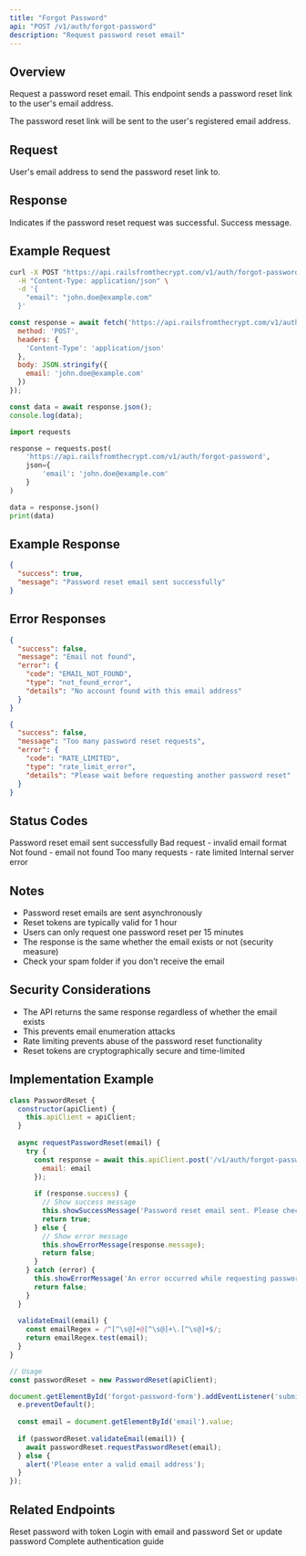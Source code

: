 ```yaml
---
title: "Forgot Password"
api: "POST /v1/auth/forgot-password"
description: "Request password reset email"
---
```


## Overview

Request a password reset email. This endpoint sends a password reset link to the user's email address.

<Note>
  The password reset link will be sent to the user's registered email address.
</Note>

## Request

<ParamField body="email" type="string" required>
  User's email address to send the password reset link to.
</ParamField>

## Response

<ResponseField name="success" type="boolean">
  Indicates if the password reset request was successful.
</ResponseField>

<ResponseField name="message" type="string">
  Success message.
</ResponseField>

## Example Request

<CodeGroup>

```bash cURL
curl -X POST "https://api.railsfromthecrypt.com/v1/auth/forgot-password" \
  -H "Content-Type: application/json" \
  -d '{
    "email": "john.doe@example.com"
  }'
```

```javascript JavaScript
const response = await fetch('https://api.railsfromthecrypt.com/v1/auth/forgot-password', {
  method: 'POST',
  headers: {
    'Content-Type': 'application/json'
  },
  body: JSON.stringify({
    email: 'john.doe@example.com'
  })
});

const data = await response.json();
console.log(data);
```

```python Python
import requests

response = requests.post(
    'https://api.railsfromthecrypt.com/v1/auth/forgot-password',
    json={
        'email': 'john.doe@example.com'
    }
)

data = response.json()
print(data)
```

</CodeGroup>

## Example Response

<ResponseExample>

```json Success Response
{
  "success": true,
  "message": "Password reset email sent successfully"
}
```

</ResponseExample>

## Error Responses

<ResponseExample>

```json Email Not Found
{
  "success": false,
  "message": "Email not found",
  "error": {
    "code": "EMAIL_NOT_FOUND",
    "type": "not_found_error",
    "details": "No account found with this email address"
  }
}
```

```json Rate Limited
{
  "success": false,
  "message": "Too many password reset requests",
  "error": {
    "code": "RATE_LIMITED",
    "type": "rate_limit_error",
    "details": "Please wait before requesting another password reset"
  }
}
```

</ResponseExample>

## Status Codes

<ResponseField name="200" type="number">
  Password reset email sent successfully
</ResponseField>

<ResponseField name="400" type="number">
  Bad request - invalid email format
</ResponseField>

<ResponseField name="404" type="number">
  Not found - email not found
</ResponseField>

<ResponseField name="429" type="number">
  Too many requests - rate limited
</ResponseField>

<ResponseField name="500" type="number">
  Internal server error
</ResponseField>

## Notes

- Password reset emails are sent asynchronously
- Reset tokens are typically valid for 1 hour
- Users can only request one password reset per 15 minutes
- The response is the same whether the email exists or not (security measure)
- Check your spam folder if you don't receive the email

## Security Considerations

- The API returns the same response regardless of whether the email exists
- This prevents email enumeration attacks
- Rate limiting prevents abuse of the password reset functionality
- Reset tokens are cryptographically secure and time-limited

## Implementation Example

<CodeGroup>

```javascript JavaScript
class PasswordReset {
  constructor(apiClient) {
    this.apiClient = apiClient;
  }
  
  async requestPasswordReset(email) {
    try {
      const response = await this.apiClient.post('/v1/auth/forgot-password', {
        email: email
      });
      
      if (response.success) {
        // Show success message
        this.showSuccessMessage('Password reset email sent. Please check your inbox.');
        return true;
      } else {
        // Show error message
        this.showErrorMessage(response.message);
        return false;
      }
    } catch (error) {
      this.showErrorMessage('An error occurred while requesting password reset');
      return false;
    }
  }
  
  validateEmail(email) {
    const emailRegex = /^[^\s@]+@[^\s@]+\.[^\s@]+$/;
    return emailRegex.test(email);
  }
}

// Usage
const passwordReset = new PasswordReset(apiClient);

document.getElementById('forgot-password-form').addEventListener('submit', async (e) => {
  e.preventDefault();
  
  const email = document.getElementById('email').value;
  
  if (passwordReset.validateEmail(email)) {
    await passwordReset.requestPasswordReset(email);
  } else {
    alert('Please enter a valid email address');
  }
});
```

</CodeGroup>

## Related Endpoints

<CardGroup cols={2}>
  <Card
    title="Reset Password"
    icon="undo"
    href="/api/auth/reset-password"
  >
    Reset password with token
  </Card>
  <Card
    title="Login"
    icon="sign-in-alt"
    href="/api/auth/login"
  >
    Login with email and password
  </Card>
  <Card
    title="Set Password"
    icon="key"
    href="/api/auth/set-password"
  >
    Set or update password
  </Card>
  <Card
    title="Authentication Guide"
    icon="book"
    href="/authentication"
  >
    Complete authentication guide
  </Card>
</CardGroup>
